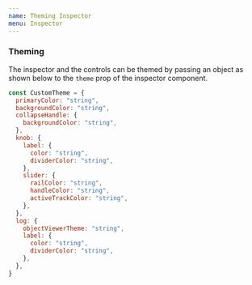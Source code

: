 ```yaml
---
name: Theming Inspector
menu: Inspector
---
```


### Theming

The inspector and the controls can be themed by passing an object as shown below to the `theme` prop of the inspector component.


```javascript
const CustomTheme = {
  primaryColor: "string",
  backgroundColor: "string",
  collapseHandle: {
    backgroundColor: "string",
  },
  knob: {
    label: {
      color: "string",
      dividerColor: "string",
    },
    slider: {
      railColor: "string",
      handleColor: "string",
      activeTrackColor: "string",
    },
  },
  log: {
    objectViewerTheme: "string",
    label: {
      color: "string",
      dividerColor: "string",
    },
  },
}
```